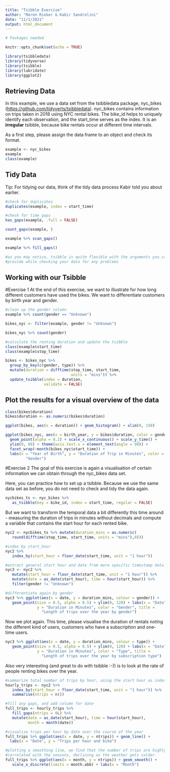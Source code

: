 ```yaml
---
title: "Tsibble Exercise"
author: "Maren Rieker & Kabir Sandrolini"
date: "11/1/2021"
output: html_document
---
```


```r
# Packages needed

knitr::opts_chunk$set(echo = TRUE)

library(tsibbledata)
library(tidyverse)
library(tsibble)
library(lubridate)
library(ggplot2)
```

## Retrieving Data

In this example, we use a data set from the tsibbledata package, nyc_bikes
(<https://github.com/tidyverts/tsibbledata>). nyc_bikes contains information
on trips taken in 2018 using NYC rental bikes. The bike_id helps to uniquely 
identify each observation, and the start_time serves as the index. It is an 
**irregular** tsibble, because bike rentals occur at different time intervals.

As a first step, please assign the data frame to an object and check its format.

```r
example <- nyc_bikes
example
class(example)

```

## Tidy Data

Tip: For tidying our data, think of the tidy data process Kabir told you about
earlier.

```r
#check for duplicates
duplicates(example, index = start_time)

#check for time gaps
has_gaps(example, .full = FALSE)

count_gaps(example, )

example %>% scan_gaps()

example %>% fill_gaps()

#as you may notice, tsibble is quite flexible with the arguments you can
#provide while checking your data for any problems
```

## Working with our Tsibble

#Exercise 1
At the end of this exercise, we want to illustrate for how long different
customers have used the bikes. We want to differentiate customers
by birth year and gender.

```r
#clean up the gender column
example %>% count(gender == "Unknown")

bikes_nyc <- filter(example, gender != "Unknown")

bikes_nyc %>% count(gender)

#calculate the renting duration and update the tsibble
class(example$start_time)
class(example$stop_time)

bikes <- bikes_nyc %>%
  group_by_key(c(gender, type)) %>%
  mutate(duration = difftime(stop_time, start_time,
                             units = "mins")) %>%
  update_tsibble(index = duration, 
                 validate = FALSE)
```

## Plot the results for a visual overview of the data

```r
class(bikes$duration)
bikes$duration <- as.numeric(bikes$duration)

ggplot(bikes, aes(x = duration)) + geom_histogram() + xlim(0, 150)

ggplot(bikes_nyc, aes(x = birth_year, y = bikes$duration, color = gender)) + 
  geom_point(alpha = 0.2) + scale_x_continuous() + scale_y_time() + 
  ylim(0, 60) + theme(axis.text.x = element_text(angle = 90)) + 
  facet_wrap(~month(bikes_nyc$start_time)) + 
  labs(x = "Year of Birth", y = "Duration of Trip in Minutes", color = 
         "Gender")
```

#Exercise 2
The goal of this exercise is again a visualisation of certain information we can
obtain through the nyc_bikes data set.

Here, you can practice how to set up a tsibble. Because we use the same data
set as before, you do not need to check and tidy the data again. 

```r
nycbikes_ts <- nyc_bikes %>% 
   as_tsibble(key = bike_id, index = start_time, regular = FALSE)

```

But we want to transform the temporal data a bit differently this time around - 
measuring the duration of trips in minutes without decimals and compute a 
variable that contains the start hour for each rented bike.

```r
nyc2 <- nycbikes_ts %>% mutate(duration_mins = as.numeric(
   round(difftime(stop_time, start_time, units = "mins"),0)))

#index by start_hour
nyc2 %>% 
   index_by(start_hour = floor_date(start_time, unit = "1 hour"))

#extract general start hour and date from more specific timestamp data
nyc3 <- nyc2 %>% 
   mutate(start_hour = floor_date(start_time, unit = "1 hour")) %>% 
   mutate(date = as_date(start_hour), time = hour(start_hour)) %>% 
   filter(gender != "Unknown")

#differentiate again by gender
nyc3 %>% ggplot(aes(x = date, y = duration_mins, colour = gender)) + 
   geom_point(size = 0.5, alpha = 0.5) + ylim(0, 120) + labs(x = "Date", 
              y = "Duration in Minutes", color = "Gender", title = 
                "Length of trips over the year by gender")
```

Now we plot again. This time, please visualise the duration of rentals
noting the different kind of users, customers who have a subscription and 
one-time users.

```r
nyc3 %>% ggplot(aes(x = date, y = duration_mins, colour = type)) + 
   geom_point(size = 0.5, alpha = 0.5) + ylim(0, 120) + labs(x = "Date", 
              y = "Duration in Minutes", color = "Type", title = 
                "Length of trips over the year by subscription type")
```

Also very interesting (and great to do with tsibble :-)) is to look at the
rate of people renting bikes over the year.

```r
#summarize total number of trips by hour, using the start hour as index
hourly_trips <- nyc2 %>% 
   index_by(start_hour = floor_date(start_time, unit = "1 hour")) %>% 
   summarise(ntrips = n())

#fill any gaps, and add column for date
full_trips <- hourly_trips %>% 
   fill_gaps(ntrips = 0L) %>%
   mutate(date = as_date(start_hour), time = hour(start_hour), 
          month = month(date))

#visualise trips per hour by date over the course of the year
full_trips %>% ggplot(aes(x = date, y = ntrips)) + geom_line() + 
  labs(x = "Date", y = "Trips per hour and bike")

#plotting a smoothing line, we find that the number of trips are highly 
#correlated with the seasons, declining as the weather gets colder.
full_trips %>% ggplot(aes(x = month, y = ntrips)) + geom_smooth() + 
   scale_x_discrete(limits = month.abb) + labs(x = "Month")
```

